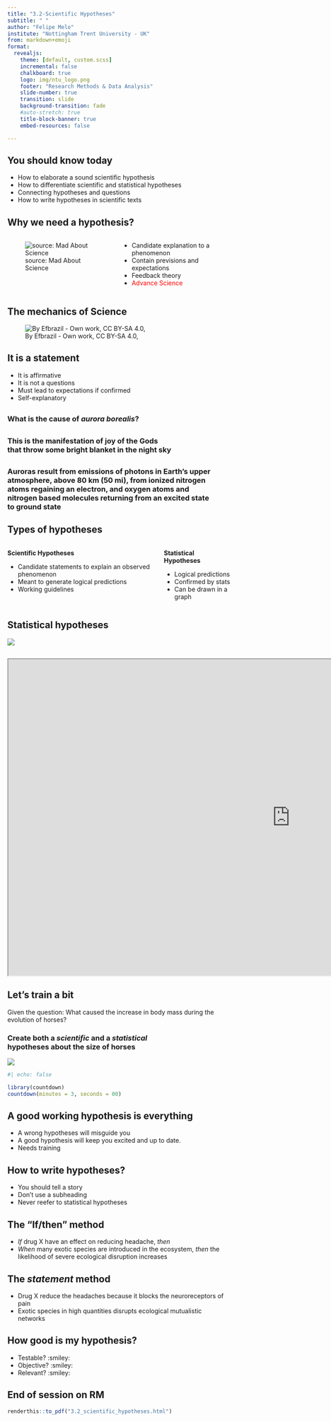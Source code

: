 ```yaml
---
title: "3.2-Scientific Hypotheses"
subtitle: " "
author: "Felipe Melo"
institute: "Nottingham Trent University - UK"
from: markdown+emoji
format:
  revealjs:
    theme: [default, custom.scss]
    incremental: false
    chalkboard: true
    logo: img/ntu_logo.png
    footer: "Research Methods & Data Analysis"
    slide-number: true
    transition: slide
    background-transition: fade
    #auto-stretch: true
    title-block-banner: true
    embed-resources: false

---
```


## You should know today

- How to elaborate a sound scientific hypothesis
- How to differentiate scientific and statistical hypotheses
- Connecting hypotheses and questions
- How to write hypotheses in scientific texts

## Why we need a hypothesis?

::::{.columns}
:::{.column}

![source: Mad About Science](img/mad.gif)
:::

:::{.column .fragment .incremental}

- Candidate explanation to a phenomenon
- Contain previsions and expectations
- Feedback theory
- [Advance Science]{style="color:red"}

:::
::::

## The mechanics of Science

![By Efbrazil - Own work, CC BY-SA 4.0,](https://upload.wikimedia.org/wikipedia/commons/thumb/8/82/The_Scientific_Method.svg/1024px-The_Scientific_Method.svg.png){fig-align="center"}

## It is a statement
- It is affirmative
- It is not a questions
- Must lead to expectations if confirmed
- Self-explanatory

## {background-image="https://www.opodo.co.uk/blog/wp-content/uploads/sites/12/2018/11/natural-phenomena-6.jpg.webp"}

### What is the cause of *aurora borealis*?{.center}

## {background-image="https://www.opodo.co.uk/blog/wp-content/uploads/sites/12/2018/11/natural-phenomena-6.jpg.webp"}

### This is the manifestation of joy of the Gods<br> that throw some bright blanket in the night sky


## {background-image="https://www.opodo.co.uk/blog/wp-content/uploads/sites/12/2018/11/natural-phenomena-6.jpg.webp"}

### Auroras result from emissions of photons in Earth's upper <br> atmosphere, above 80 km (50 mi), from ionized nitrogen <br> atoms regaining an electron, and oxygen atoms and <br>nitrogen  based molecules returning from an excited state<br> to ground state


## Types of hypotheses

::::{.columns}
:::{.column}
**Scientific Hypotheses**

- Candidate statements to explain an observed phenomenon
- Meant to generate logical predictions
- Working guidelines

:::

:::{.column .fragment}
**Statistical Hypotheses**

- Logical predictions
- Confirmed by stats
- Can be drawn in a graph

:::
::::

## Statistical hypotheses
![](https://miro.medium.com/v2/resize:fit:740/1*BVoaV9v4RMi6vAcinhvJKA.png)

## <iframe width="1273" height="716" src="https://www.youtube.com/embed/KdpaukMLl0w"></iframe>


## Let's train a bit

Given the question: What caused the increase in body mass during the evolution of horses?

### Create both a *scientific* and a *statistical* <br>hypotheses about the size of horses

![](https://www.geographyrealm.com/wp-content/uploads/2022/06/horse-evolution-Aldona-Adobe-358922732.jpg)


```r
#| echo: false

library(countdown)
countdown(minutes = 3, seconds = 00)

```

## A good working hypothesis is everything

- A wrong hypotheses will misguide you
- A good hypothesis will keep you excited and up to date.
- Needs training

## How to write hypotheses?

 - You should tell a story
 - Don't use a subheading
 - Never reefer to statistical hypotheses
 
## The "If/then" method

 - *If* drug X have an effect on reducing headache, *then*
 - *When* many exotic species are introduced in the ecosystem, *then* the likelihood of severe ecological disruption increases
 
## The *statement* method

- Drug X reduce the headaches because it blocks the neuroreceptors of pain
- Exotic species in high quantities disrupts ecological mutualistic networks

## How good is my hypothesis?
:::{.incremental}

- Testable? :smiley:
- Objective? :smiley:
- Relevant? :smiley:

::: 

## End of session on RM {.center}

```r

renderthis::to_pdf("3.2_scientific_hypotheses.html")
```

